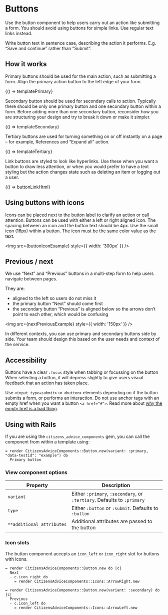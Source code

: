 

<Meta title="Components/Buttons" />

# Buttons

Use the button component to help users carry out an action like submitting a form. You should avoid using buttons for simple links. Use regular text links instead.

Write button text in sentence case, describing the action it performs. E.g. “Save and continue” rather than “Submit”.

## How it works

Primary buttons should be used for the main action, such as submitting a form. Align the primary action button to the left edge of your form.

<Preview>
  <Story
    name="Primary"
    parameters={{ docs: { source: { code: templatePrimary } } }}
  >
    {() => templatePrimary}
  </Story>
</Preview>

Secondary button should be used for secondary calls to action. Typically there should be only one primary button and one secondary button within a form. Before adding more than one secondary button, reconsider how you are structuring your design and try to break it down or make it simpler.

<Preview>
  <Story
    name="Secondary"
    parameters={{ docs: { source: { code: templateSecondary } } }}
  >
    {() => templateSecondary}
  </Story>
</Preview>

Tertiary buttons are used for turning something on or off instantly on a page – for example, References and “Expand all” action.

<Preview>
  <Story
    name="Tertiary"
    parameters={{ docs: { source: { code: templateTertiary } } }}
  >
    {() => templateTertiary}
  </Story>
</Preview>

Link buttons are styled to look like hyperlinks. Use these when you want a button to draw less attention, or when you would prefer to have a text styling but the action changes state such as deleting an item or logging out a user.

<Preview>
  <Story
    name="LinkButton"
    parameters={{ docs: { source: { code: buttonLinkHtml } } }}
  >
    {() => buttonLinkHtml}
  </Story>
</Preview>

## Using buttons with icons

Icons can be placed next to the button label to clarify an action or call attention. Buttons can be used with either a left or right aligned icon.
The spacing between an icon and the button text should be 4px. Use the small icon (16px) within a button.
The icon must be the same color value as the text.

<img src={buttonIconExample} style={{ width: '300px' }} />

## Previous / next

We use “Next” and “Previous” buttons in a multi-step form to help users navigate between pages.

They are:

- aligned to the left so users do not miss it
- the primary button “Next” should come first
- the secondary button “Previous” is aligned below so the arrows don’t point to each other, which would be confusing

<img src={nextPreviousExample} style={{ width: '150px' }} />

In different contexts, you can use primary and secondary buttons side by side. Your team should design this based on the user needs and context of the service.

## Accessibility

Buttons have a clear `:focus` style when tabbing or focussing on the button
When selecting a button, it will depress slightly to give users visual feedback that an action has taken place.

Use `<input type=submit>` or `<button>` elements depending on if the button submits a form, or performs an interaction.
Do not use anchor tags with an empty href when you want a button `<a href=”#”>`. Read more about [why the empty href is a bad thing](https://adrianroselli.com/2016/01/links-buttons-submits-and-divs-oh-hell.html).

## Using with Rails

If you are using the `citizens_advice_components` gem, you can call the component from within a template using:

```haml
= render CitizensAdviceComponents::Button.new(variant: :primary, "data-testid": "example") do
  Primary button
```

### View component options

| Property                  | Description                                                             |
| ------------------------- | ----------------------------------------------------------------------- |
| `variant`                 | Either `:primary`, `:secondary`, or `:tertiary`. Defaults to `:primary` |
| `type`                    | Either `:button` or `:submit`. Defaults to `:button`                    |
| `**additional_attributes` | Additional attributes are passed to the button                          |

### Icon slots

The button component accepts an `icon_left` or `icon_right` slot for buttons with icons.

```haml
= render CitizensAdviceComponents::Button.new do |c|
  Next
  - c.icon_right do
    = render CitizensAdviceComponents::Icons::ArrowRight.new
```

```haml
= render CitizensAdviceComponents::Button.new(variant: :secondary) do |c|
  Previous
  - c.icon_left do
    = render CitizensAdviceComponents::Icons::ArrowLeft.new
```
